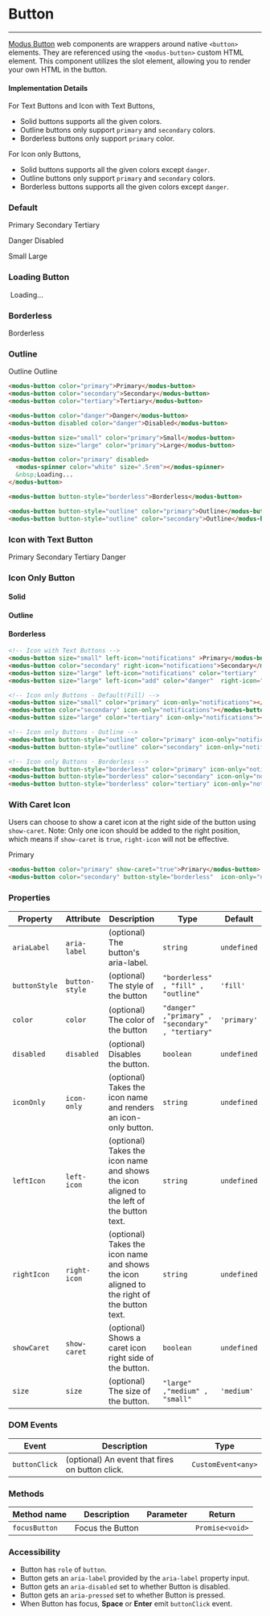 
# Button

---

[Modus Button](https://modus.trimble.com/components/buttons/) web components are wrappers around native `<button>` elements. They are referenced using the `<modus-button>` custom HTML element.
This component utilizes the slot element, allowing you to render your own HTML in the button.

#### Implementation Details

For Text Buttons and Icon with Text Buttons,
- Solid buttons supports all the given colors.
- Outline buttons only support `primary` and `secondary` colors.
- Borderless buttons only support `primary` color.

For Icon only Buttons,
- Solid buttons supports all the given colors except `danger`.
- Outline buttons only support `primary` and `secondary` colors.
- Borderless buttons supports all the given colors except `danger`.


<Anchor storyId="components-button--default" />

### Default

<modus-button color="primary">Primary</modus-button>
<modus-button color="secondary">Secondary</modus-button>
<modus-button color="tertiary">Tertiary</modus-button>

<modus-button color="danger">Danger</modus-button>
<modus-button disabled color="danger">Disabled</modus-button>

<modus-button size="small" color="primary">Small</modus-button>
<modus-button size="large" color="primary">Large</modus-button>

### Loading Button

<modus-button color="primary" disabled>
  <modus-spinner color="white" size=".5rem"></modus-spinner>
  &nbsp;Loading...
</modus-button>

<Anchor storyId="components-button--borderless" />

### Borderless

<modus-button button-style="borderless">Borderless</modus-button>

<Anchor storyId="components-button--outline" />

### Outline

<modus-button button-style="outline" color="primary">Outline</modus-button>
<modus-button button-style="outline" color="secondary">Outline</modus-button>


```html
<modus-button color="primary">Primary</modus-button>
<modus-button color="secondary">Secondary</modus-button>
<modus-button color="tertiary">Tertiary</modus-button>

<modus-button color="danger">Danger</modus-button>
<modus-button disabled color="danger">Disabled</modus-button>

<modus-button size="small" color="primary">Small</modus-button>
<modus-button size="large" color="primary">Large</modus-button>

<modus-button color="primary" disabled>
  <modus-spinner color="white" size=".5rem"></modus-spinner>
  &nbsp;Loading...
</modus-button>

<modus-button button-style="borderless">Borderless</modus-button>

<modus-button button-style="outline" color="primary">Outline</modus-button>
<modus-button button-style="outline" color="secondary">Outline</modus-button>
```

<Anchor storyId="components-button--icon-with-text" />

### Icon with Text Button

<modus-button size="small" left-icon="notifications" >Primary</modus-button>
<modus-button color="secondary" right-icon="notifications">Secondary</modus-button>
<modus-button size="large" left-icon="notifications" color="tertiary"  right-icon="notifications">Tertiary</modus-button>
<modus-button size="large" left-icon="add" color="danger"  right-icon="remove">Danger</modus-button>

<Anchor storyId="components-button--icon-only" />

### Icon Only Button

#### Solid

<modus-button size="small" color="primary" icon-only="notifications"></modus-button>
<modus-button color="secondary" icon-only="notifications"></modus-button>
<modus-button size="large" color="tertiary" icon-only="notifications"></modus-button>

#### Outline

<modus-button button-style="outline" color="primary" icon-only="notifications"></modus-button>
<modus-button button-style="outline" color="secondary" icon-only="notifications"></modus-button>

#### Borderless

<modus-button button-style="borderless" color="primary" icon-only="notifications"></modus-button>
<modus-button button-style="borderless" color="secondary" icon-only="notifications"></modus-button>
<modus-button button-style="borderless" color="tertiary" icon-only="notifications"></modus-button>

```html
<!-- Icon with Text Buttons -->
<modus-button size="small" left-icon="notifications" >Primary</modus-button>
<modus-button color="secondary" right-icon="notifications">Secondary</modus-button>
<modus-button size="large" left-icon="notifications" color="tertiary"  right-icon="notifications">Tertiary</modus-button>
<modus-button size="large" left-icon="add" color="danger"  right-icon="remove">Danger</modus-button>

<!-- Icon only Buttons - Default(Fill) -->
<modus-button size="small" color="primary" icon-only="notifications"></modus-button>
<modus-button color="secondary" icon-only="notifications"></modus-button>
<modus-button size="large" color="tertiary" icon-only="notifications"></modus-button>

<!-- Icon only Buttons - Outline -->
<modus-button button-style="outline" color="primary" icon-only="notifications"></modus-button>
<modus-button button-style="outline" color="secondary" icon-only="notifications"></modus-button>

<!-- Icon only Buttons - Borderless -->
<modus-button button-style="borderless" color="primary" icon-only="notifications"></modus-button>
<modus-button button-style="borderless" color="secondary" icon-only="notifications"></modus-button>
<modus-button button-style="borderless" color="tertiary" icon-only="notifications"></modus-button>
```

<Anchor storyId="components-button--with-caret" />

### With Caret Icon

Users can choose to show a caret icon at the right side of the button using  `show-caret`. Note: Only one icon should be added to the right position, which means if `show-caret` is `true`, `right-icon` will not be effective.

<modus-button color="primary" show-caret="true">Primary</modus-button>
<modus-button color="secondary" button-style="borderless"  icon-only="notifications" show-caret="true"></modus-button>


```html
<modus-button color="primary" show-caret="true">Primary</modus-button>
<modus-button color="secondary" button-style="borderless"  icon-only="notifications" show-caret="true"></modus-button>
```

### Properties

| Property      | Attribute      | Description                                                                                | Type                                                 | Default     |
| ------------- | -------------- | ------------------------------------------------------------------------------------------ | ---------------------------------------------------- | ----------- |
| `ariaLabel`   | `aria-label`   | (optional) The button's aria-label.                                                        | `string`                                             | `undefined` |
| `buttonStyle` | `button-style` | (optional) The style of the button                                                         | `"borderless" , "fill" , "outline"`                | `'fill'`    |
| `color`       | `color`        | (optional) The color of the button                                                         | `"danger" ,"primary" , "secondary" , "tertiary"` | `'primary'` |
| `disabled`    | `disabled`     | (optional) Disables the button.                                                            | `boolean`                                            | `undefined` |
| `iconOnly`    | `icon-only`    | (optional) Takes the icon name and renders an icon-only button.                            | `string`                                             | `undefined` |
| `leftIcon`    | `left-icon`    | (optional) Takes the icon name and shows the icon aligned to the left of the button text.  | `string`                                             | `undefined` |
| `rightIcon`   | `right-icon`   | (optional) Takes the icon name and shows the icon aligned to the right of the button text. | `string`                                             | `undefined` |
| `showCaret`   | `show-caret`   | (optional) Shows a caret icon right side of the button.                                    | `boolean`                                            | `undefined` |
| `size`        | `size`         | (optional) The size of the button.                                                         | `"large" ,"medium" , "small"`                     | `'medium'`  |

### DOM Events

| Event         | Description                                     | Type               |
| ------------- | ----------------------------------------------- | ------------------ |
| `buttonClick` | (optional) An event that fires on button click. | `CustomEvent<any>` |

### Methods

| Method name  | Description     | Parameter | Return          |
| ------------ | --------------- | --------- | --------------- |
| `focusButton` | Focus the Button |           | `Promise<void>` |

### Accessibility

- Button has `role` of `button`.
- Button gets an `aria-label` provided by the `aria-label` property input.
- Button gets an `aria-disabled` set to whether Button is disabled.
- Button gets an `aria-pressed` set to whether Button is pressed.
- When Button has focus, **Space** or **Enter** emit `buttonClick` event.
